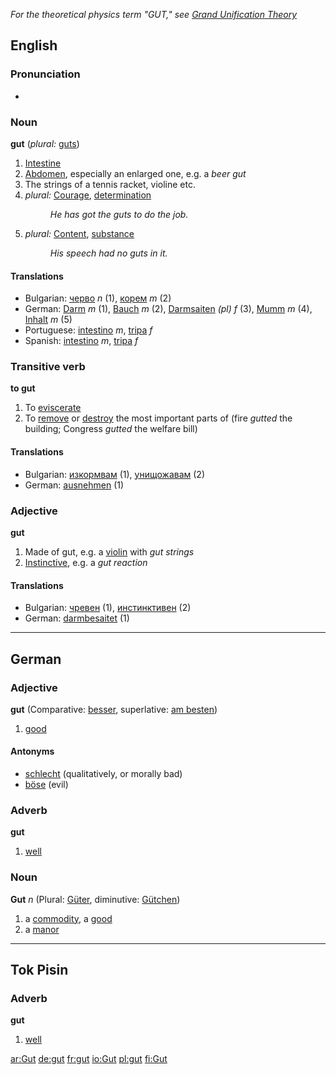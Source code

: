 ''For the theoretical physics term "GUT," see [[Grand Unification Theory]]''

==English==
===Pronunciation===
*{{audio|En-us-inlandnorth-gut.ogg|Audio (US-Inland North)}}
===Noun===
'''gut''' (''plural:'' [[guts]])

# [[Intestine]]
# [[Abdomen]], especially an enlarged one, e.g. a ''beer gut''
# The strings of a tennis racket, violine etc.
# ''plural:'' [[Courage]], [[determination]]
#: ''He has got the guts to do the job.''
# ''plural:'' [[Content]], [[substance]]
#: ''His speech had no guts in it.''

====Translations====
*Bulgarian: [[черво]] ''n'' (1), [[корем]] ''m'' (2)
*German: [[Darm]] ''m'' (1), [[Bauch]] ''m'' (2), [[Darmsaiten]] ''(pl)'' ''f'' (3), [[Mumm]] ''m'' (4), [[Inhalt]] ''m'' (5)
*Portuguese: [[intestino]] ''m'', [[tripa]] ''f''
*Spanish: [[intestino]] ''m'', [[tripa]] ''f''

===Transitive verb===
'''to gut'''

# To [[eviscerate]]
# To [[remove]] or [[destroy]] the most important parts of (fire ''gutted'' the building; Congress ''gutted'' the welfare bill)

====Translations====
*Bulgarian: [[изкормвам]] (1), [[унищожавам]] (2)
*German: [[ausnehmen]] (1) 

===Adjective===
'''gut'''

# Made of gut, e.g. a [[violin]] with ''gut strings''
# [[Instinctive]], e.g. a ''gut reaction''

====Translations====
*Bulgarian: [[чревен]] (1), [[инстинктивен]] (2)
*German: [[darmbesaitet]] (1)

----

==German==
===Adjective===
'''gut''' (Comparative: [[besser]], superlative: [[am besten]])

# [[good]]

====Antonyms====
*[[schlecht]] (qualitatively, or morally bad)
*[[böse]] (evil)

===Adverb===
'''gut'''

# [[well]]

===Noun===
'''Gut''' ''n'' (Plural: [[Güter]], diminutive: [[Gütchen]])

# a [[commodity]], a [[good]]
# a [[manor]]

----

==Tok Pisin==
===Adverb===
'''gut'''

# [[well]]

[[ar:Gut]]
[[de:gut]]
[[fr:gut]]
[[io:Gut]]
[[pl:gut]]
[[fi:Gut]]